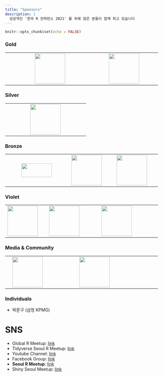 ```yaml
---
title: "Sponsors"
description: |
  성공적인 '한국 R 컨퍼런스 2021' 를 위해 많은 분들이 함께 하고 있습니다
---
```


```r
knitr::opts_chunk$set(echo = FALSE)
```

### Gold

|     |                                                                                             |     |                                                                    |     |
|-----|:-------------------------------------------------------------------------------------------:|-----|:------------------------------------------------------------------:|-----|
|     | [![](fig/R_Consortium-logo-vertical-color.png){width="100"}](https://www.r-consortium.org/) |     | [![](fig/wanted_logo.jpg){width="100"}](https://www.wanted.co.kr/) |     |

### Silver

|     |     |                                                             |     |     |
|-----|-----|:-----------------------------------------------------------:|-----|-----|
|     |     | [![](fig/nipa_logo.jpg){width="100"}](https://www.nipa.kr/) |     |     |

### Bronze

|     |                                                                             |                                                                      |                                                              |     |
|-----|:---------------------------------------------------------------------------:|:--------------------------------------------------------------------:|:------------------------------------------------------------:|-----|
|     | [![](fig/begas_logo.png){width="100" height="45"}](http://www.begas.co.kr/) | [![](fig/intree_logo.jpg){width="100"}](http://www.intreeforum.org/) | [![](fig/openup_logo.png){width="100"}](https://www.oss.kr/) |     |

### Violet

|                                                          |                                                                   |     |                                                                           |     |
|----------------------------------------------------------|-------------------------------------------------------------------|-----|---------------------------------------------------------------------------|-----|
| [![](fig/dacon-logo.png){width="100"}](https://dacon.io) | [![](fig/jpub-logo.jpeg){width="100"}](https://jpub.tistory.com/) |     | [![](fig/insight_logo.jpg){width="100"}](https://blog.insightbook.co.kr/) |     |

### Media & Community

|     |                                                                |     |                                                                              |     |
|-----|----------------------------------------------------------------|-----|------------------------------------------------------------------------------|-----|
|     | [![](fig/hani_logo.jpg){width="100"}](https://www.hani.co.kr/) |     | [![](fig/datayanolja_logo.png){width="100"}](https://datayanolja.github.io/) |     |

### Individuals

-   박문구 (삼정 KPMG)

# SNS

-   Global R Meetup: [link](https://benubah.github.io/r-community-explorer/rugs.html)
-   Tidyverse Seoul R Meetup: [link](https://tidyverse-korea.github.io/seoul-R/)
-   Youtube Channel: [link](https://www.youtube.com/channel/UCW-epmIvjBEhhVXw_F0Nqbw)
-   Facebook Group: [link](https://www.facebook.com/groups/tidyverse)
-   **Seoul R Meetup**: [link](https://www.meetup.com/seoul-r-meetup)
-   Shiny Seoul Meetup: [link](https://github.com/shinykorea/Meetup)

